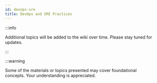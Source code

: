 ```yaml
---
id: devops-sre
title: DevOps and SRE Practices
---
```


:::info

Additional topics will be added to the wiki over time. Please stay tuned for updates.

:::

:::warning

Some of the materials or topics presented may cover foundational concepts. Your understanding is appreciated.
